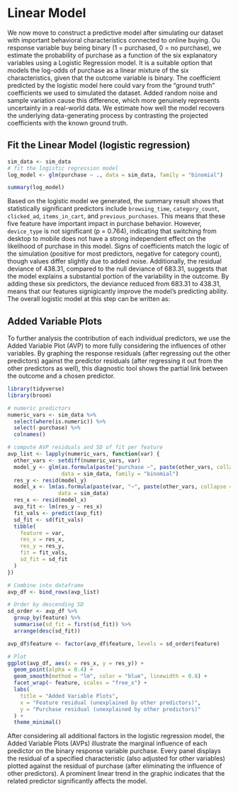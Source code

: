 # Linear Model
We now move to construct a predictive model after simulating our dataset with important behavioral characteristics connected to online buying. Ou response variable buy being binary (1 = purchased, 0 = no purchase), we estimate the probability of purchase as a function of the six explanatory variables using a Logistic Regression model. It is a suitable option that models the log-odds of purchase as a linear mixture of the six characteristics, given that the outcome variable is binary. The coefficient predicted by the logistic model here could vary from the "ground truth" coefficients we used to simulated the dataset. Added random noise and sample variation cause this difference, which more genuinely represents uncertainty in a real-world data. We estimate how well the model recovers the underlying data-generating process by contrasting the projected coefficients with the known ground truth.

## Fit the Linear Model (logistic regression)
```r
sim_data <- sim_data
# fit the logistic regression model
log_model <- glm(purchase ~ ., data = sim_data, family = "binomial")

summary(log_model)
```

Based on the logistic model we generated, the summary result shows that statistically significant predictors include `browsing_time`, `category_count`, `clicked_ad`, `items_in_cart`, and `previous_purchases`. This means that these five feature have important impact in purchase behavior. However, `device_type` is not significant (p = 0.764), indicating that switching from desktop to mobile does not have a strong independent effect on the likelihood of purchase in this model. Signs of coefficients match the logic of the simulation (positive for most predictors, negative for category count), though values differ slightly due to added noise. Additionally, the residual deviance of 438.31, compared to the null deviance of 683.31, suggests that the model explains a substantial portion of the variability in the outcome. By adding these six predictors, the deviance reduced from 683.31 to 438.31, means that our features signigicantly improve the model's predicting ability. The overall logistic model at this step can be written as:

\begin{equation}
\log\left(\frac{P(\text{purchase} = 1)}{1 - P(\text{purchase} = 1)}\right) = 
-1.1147 + 0.8417 \cdot \text{browsing_time} 
- 0.7234 \cdot \text{category_count} 
+ 1.6193 \cdot \text{clicked_ad} 
+ 0.5856 \cdot \text{items_in_cart} 
+ 0.0721 \cdot \text{device_type}_{\text{mobile}} 
+ 0.7629 \cdot \text{previous_purchases}
\end{equation}


## Added Variable Plots

To further analysis the contribution of each individual predictors, we use the Added Variable Plot (AVP) to more fully considering the influences of other variables. By graphing the response residuals (after regressing out the other predictors) against the predictor residuals (after regressing it out from the other predictors as well), this diagnostic tool shows the partial link between the outcome and a chosen predictor.

```r
library(tidyverse)
library(broom)

# numeric predictors
numeric_vars <- sim_data %>%
  select(where(is.numeric)) %>%
  select(-purchase) %>%
  colnames()

# compute AVP residuals and SD of fit per feature
avp_list <- lapply(numeric_vars, function(var) {
  other_vars <- setdiff(numeric_vars, var)
  model_y <- glm(as.formula(paste("purchase ~", paste(other_vars, collapse = " + "))),
                 data = sim_data, family = "binomial")
  res_y <- resid(model_y)
  model_x <- lm(as.formula(paste(var, "~", paste(other_vars, collapse = " + "))),
                data = sim_data)
  res_x <- resid(model_x)
  avp_fit <- lm(res_y ~ res_x)
  fit_vals <- predict(avp_fit)
  sd_fit <- sd(fit_vals)
  tibble(
    feature = var,
    res_x = res_x,
    res_y = res_y,
    fit = fit_vals,
    sd_fit = sd_fit
  )
})

# Combine into dataframe
avp_df <- bind_rows(avp_list)

# Order by descending SD
sd_order <- avp_df %>%
  group_by(feature) %>%
  summarise(sd_fit = first(sd_fit)) %>%
  arrange(desc(sd_fit))

avp_df$feature <- factor(avp_df$feature, levels = sd_order$feature)

# Plot 
ggplot(avp_df, aes(x = res_x, y = res_y)) +
  geom_point(alpha = 0.4) +
  geom_smooth(method = "lm", color = "blue", linewidth = 0.8) +
  facet_wrap(~ feature, scales = "free_x") +
  labs(
    title = "Added Variable Plots",
    x = "Feature residual (unexplained by other predictors)",
    y = "Purchase residual (unexplained by other predictors)"
  ) +
  theme_minimal()
```


After considering all additional factors in the logistic regression model, the Added Variable Plots (AVPs) illustrate the marginal influence of each predictor on the binary response variable purchase. Every panel displays the residual of a specified characteristic (also adjusted for other variables) plotted against the residual of purchase (after eliminating the influence of other predictors). A prominent linear trend in the graphic indicates that the related predictor significantly affects the model.


